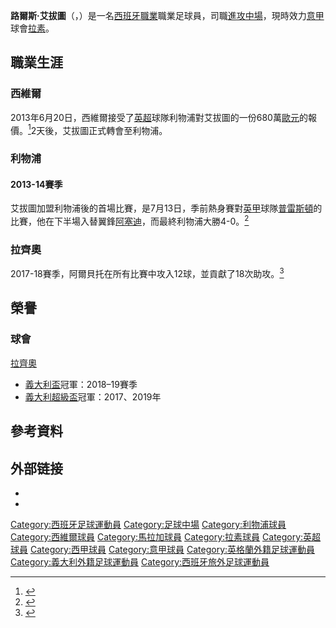 {{Expand language}}
{{noteta
|G1=足球|G2=西甲|G3=英超|G4=意甲
|T=zh-hans:路易斯·阿尔韦托; zh-hk:路爾斯·艾拔圖;zh-tw:路易斯·阿爾貝托
|1=zh-hans:路易斯; zh-hk:路爾斯;zh-tw:路易斯
|2=zh-hans:阿尔韦托; zh-hk:艾拔圖;zh-tw:阿爾貝托
}}
{{Infobox Football biography 2
| playername          = 路爾斯·艾拔圖<br />''Luis Alberto''
| image = DK-Lazio_(3).jpg
| image_size = 
| fullname = Luis Alberto Romero Alconchel<ref>{{Cite web|url=http://www.premierleague.com/en-gb/news/news/2013-14/aug/premier-league-squad-numbers-seasons-2013-14.html|title=Barclays Premier League squad numbers 2013/14|publisher=Premier League|date=16 August 2013|accessdate=17 August 2013|archive-date=2013-08-21|archive-url=https://web.archive.org/web/20130821225359/http://www.premierleague.com/en-gb/news/news/2013-14/aug/premier-league-squad-numbers-seasons-2013-14.html|dead-url=no}}</ref>
| birth_date = {{birth date and age|1992|9|28|df=y}}
| birth_place = {{flagicon|ESP}} [[西班牙|西班牙]][[聖霍塞德爾瓦列|聖霍塞德爾瓦列]]
| height = {{convert|1.82|m|abbr=on}}<ref>{{cite web|url=https://uk.eurosport.yahoo.com/football/players/luis-alberto-374723/|title=Luis Alberto|publisher=[[Eurosport|Eurosport]]|accessdate=8 January 2015|archive-date=2015-06-28|archive-url=https://web.archive.org/web/20150628155314/https://uk.eurosport.yahoo.com/football/players/luis-alberto-374723/|dead-url=no}}</ref>
| position            = [[中場_(足球)|進攻中場]]、[[輔鋒|輔鋒]]
| currentclub         = [[拉素體育會|拉素]]
| clubnumber = 10
| youthyears1 = 2004–2009 | youthclubs1 = [[塞維利亞足球俱樂部|塞維利亞]]
| years1 = 2009–2012 | clubs1 = [[塞維利亞足球俱樂部|塞維利亞B隊]] | caps1 = 77 | goals1 = 25
| years2 = 2011–2013 | clubs2 = [[塞維利亞足球俱樂部|塞維利亞]] | caps2 = 7 | goals2 = 0
| years3 = 2012–2013 | clubs3 = → [[巴塞隆拿足球會B隊|巴塞隆拿B隊]] | caps3 = 38 | goals3 = 11
| years4 = 2013–2016 | clubs4 = [[利物浦足球俱乐部|利物浦]] | caps4 = 9 | goals4 = 0
| years5 = 2014–2015 | clubs5 = → [[馬拉加足球俱樂部|馬拉加]] | caps5 = 15 | goals5 = 2
| years6 = 2015–2016 | clubs6 = → [[拉科鲁尼亚体育俱乐部|拉科魯尼亞]] | caps6 = 29 | goals6 = 6 
| years7 = 2016–     | clubs7 = [[拉素體育會|拉素]] | caps7 = 136 | goals7 = 31
| nationalyears1 = 2010–2011 | nationalteam1 = 西班牙U18 | nationalcaps1 = 2 | nationalgoals1 = 0
| nationalyears2 = 2011–2012 | nationalteam2 = 西班牙U19 | nationalcaps2 = 3 | nationalgoals2 = 1
| nationalyears3 = 2013 | nationalteam3 = [[西班牙21歲以下國家足球隊|西班牙U21]] | nationalcaps3 = 1 | nationalgoals3 = 0
| nationalyears4 = 2017– | nationalteam4 = [[西班牙國家足球隊|西班牙]] | nationalcaps4 = 1 | nationalgoals4 = 0
| club-update         = 2021年5月2日
| nationalteam-update = 2017年11月11日
}}

'''路爾斯·艾拔圖'''（{{lang-en|'''Luis Alberto'''}}，{{bd|1992年|9月28|catidx=Alberto, Luis}}）是一名[[西班牙|西班牙]][[職業|職業]]職業足球員，司職[[中場_(足球)|進攻中場]]，現時效力[[意大利足球甲级联赛|意甲]]球會[[拉素體育會|拉素]]。

==職業生涯==
===西維爾===
2013年6月20日，西維爾接受了[[英超|英超]]球隊利物浦對艾拔圖的一份680萬[[歐元|歐元]]的報價。<ref>{{cite news |title=Sevilla forward Luis Alberto to have medical at Liverpool after agreeing £6.8m move |url=http://www.dailymail.co.uk/sport/football/article-2345278/Luis-Alberto-medical-Liverpool-ahead-6-8m-move.html |language=en |date=2013-06-20 |accessdate=2014-01-29 |archive-date=2020-11-12 |archive-url=https://web.archive.org/web/20201112001743/https://www.dailymail.co.uk/sport/football/article-2345278/Luis-Alberto-medical-Liverpool-ahead-6-8m-move.html |dead-url=no }}</ref>2天後，艾拔圖正式轉會至利物浦。

===利物浦===
====2013-14賽季====
艾拔圖加盟利物浦後的首場比賽，是7月13日，季前熱身賽對[[英格蘭足球甲級聯賽|英甲]]球隊[[普雷斯頓足球會|普雷斯頓]]的比賽，他在下半場入替翼鋒[[阿塞迪|阿塞迪]]，而最終利物浦大勝4-0。<ref>{{cite news |url=http://www.liverpoolfc.com/fixtures2013/first-team/preston-v-liverpool-8127/last-match-report |language=en |title=Preston 0－4 Liverpool |date=2013-07-13 |accessdate=2014-01-29 |archive-date=2016-03-04 |archive-url=https://web.archive.org/web/20160304071519/http://www.liverpoolfc.com/fixtures2013/first-team/preston-v-liverpool-8127/last-match-report |dead-url=no }}</ref>

===拉齊奧===
2017-18賽季，阿爾貝托在所有比賽中攻入12球，並貢獻了18次助攻。<ref>{{cite news|url=https://www.ilmessaggero.it/sport/calcio/lazio_luis_alberto_inzaghi_assist_gol_champions_formazioni-4877884.html|title=Lazio, Luis Alberto mira al trono di re degli assist|trans-title=Lazio, Luis Alberto eyeing assist-king throne|newspaper=Il Messaggero|first=Alberto|last=Abbate|language=it|date=2019-11-22|accessdate=2020-12-24|archive-date=2020-03-24|archive-url=https://web.archive.org/web/20200324214232/https://www.ilmessaggero.it/sport/calcio/lazio_luis_alberto_inzaghi_assist_gol_champions_formazioni-4877884.html|dead-url=no}}</ref>

== 榮譽 ==
=== 球會 ===
;{{flagicon|ITA}} [[拉素體育會|拉齊奧]] 
*[[義大利盃|義大利盃]]冠軍：2018–19賽季
*[[義大利超級盃|義大利超級盃]]冠軍：2017、2019年


==參考資料==
{{reflist|1}}

== 外部链接 ==
{{commons category}}
*{{Soccerbase}}
*{{Soccerway}}

{{拉素球員名單}}

{{DEFAULTSORT:Luis Alberto Romero}}
[[Category:西班牙足球運動員|Category:西班牙足球運動員]]
[[Category:足球中場|Category:足球中場]]
[[Category:利物浦球員|Category:利物浦球員]]
[[Category:西維爾球員|Category:西維爾球員]]
[[Category:馬拉加球員|Category:馬拉加球員]]
[[Category:拉素球員|Category:拉素球員]]
[[Category:英超球員|Category:英超球員]]
[[Category:西甲球員|Category:西甲球員]]
[[Category:意甲球員|Category:意甲球員]]
[[Category:英格蘭外籍足球運動員|Category:英格蘭外籍足球運動員]]
[[Category:義大利外籍足球運動員|Category:義大利外籍足球運動員]]
[[Category:西班牙旅外足球運動員|Category:西班牙旅外足球運動員]]